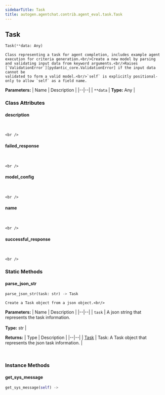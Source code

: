 ```yaml
---
sidebarTitle: Task
title: autogen.agentchat.contrib.agent_eval.task.Task
---
```

<h2 id="autogen.agentchat.contrib.agent_eval.task.Task" class="doc doc-heading">
    <code class="doc-symbol doc-symbol-heading doc-symbol-class"></code>
    <span class="doc doc-object-name doc-class-name">Task</span>
</h2>

```python
Task(**data: Any)
```

    Class representing a task for agent completion, includes example agent execution for criteria generation.<br/>Create a new model by parsing and validating input data from keyword arguments.<br/>Raises [`ValidationError`][pydantic_core.ValidationError] if the input data cannot be
    validated to form a valid model.<br/>`self` is explicitly positional-only to allow `self` as a field name.

<b>Parameters:</b>
| Name | Description |
|--|--|
| `**data` | **Type:** Any |

### Class Attributes

<code class="doc-symbol doc-symbol-heading doc-symbol-attribute"></code>
#### description
<br />

    <br />

<code class="doc-symbol doc-symbol-heading doc-symbol-attribute"></code>
#### failed_response
<br />

    <br />

<code class="doc-symbol doc-symbol-heading doc-symbol-attribute"></code>
#### model_config
<br />

    <br />

<code class="doc-symbol doc-symbol-heading doc-symbol-attribute"></code>
#### name
<br />

    <br />

<code class="doc-symbol doc-symbol-heading doc-symbol-attribute"></code>
#### successful_response
<br />

    <br />

### Static Methods

<code class="doc-symbol doc-symbol-heading doc-symbol-method"></code>
#### parse_json_str

```python
parse_json_str(task: str) -> Task
```

    Create a Task object from a json object.<br/>

<b>Parameters:</b>
| Name | Description |
|--|--|
| `task` | A json string that represents the task information.<br/><br/>**Type:** str |

<b>Returns:</b>
| Type | Description |
|--|--|
| [Task](/docs/api-reference/autogen/agentchat/contrib/agent_eval/task/Task) | Task: A Task object that represents the json task information. |

<br />

### Instance Methods

<code class="doc-symbol doc-symbol-heading doc-symbol-method"></code>
#### get_sys_message

```python
get_sys_message(self) -> 
```

    

<br />